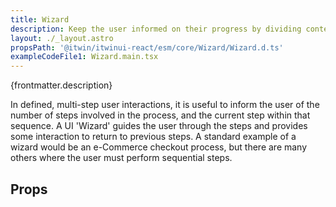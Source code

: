 ```yaml
---
title: Wizard
description: Keep the user informed on their progress by dividing content into logical steps.
layout: ./_layout.astro
propsPath: '@itwin/itwinui-react/esm/core/Wizard/Wizard.d.ts'
exampleCodeFile1: Wizard.main.tsx
---
```



<p>{frontmatter.description}</p>

<LiveExample src={frontmatter.exampleCodeFile1} />

In defined, multi-step user interactions, it is useful to inform the user of the number of steps involved in the process, and the current step within that sequence. A UI 'Wizard' guides the user through the steps and provides some interaction to return to previous steps. A standard example of a wizard would be an e-Commerce checkout process, but there are many others where the user must perform sequential steps.

## Props

<PropsTable path={frontmatter.propsPath} />
